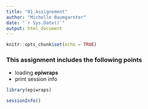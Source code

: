 ---
title: "01_Assignement"
author: "Michelle Baumgarnter"
date: "`r Sys.Date()`"
output: html_document
---

```{r setup, include=FALSE}
knitr::opts_chunk$set(echo = TRUE)
```


### This assignment includes the following points

- loading **epiwraps**
- print session info


```{r}
library(epiwraps)

```

```{r}
sessionInfo() 
```